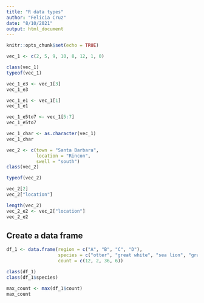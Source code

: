 ```yaml
---
title: "R data types"
author: "Felicia Cruz"
date: "8/10/2021"
output: html_document
---
```


```r
knitr::opts_chunk$set(echo = TRUE)
```

```r
vec_1 <- c(2, 5, 9, 10, 8, 12, 1, 0)

class(vec_1)
typeof(vec_1)

vec_1_e3 <- vec_1[3]
vec_1_e3

vec_1_e1 <- vec_1[1]
vec_1_e1

vec_1_e5to7 <- vec_1[5:7]
vec_1_e5to7

vec_1_char <- as.character(vec_1)
vec_1_char
```

```r
vec_2 <- c(town = "Santa Barbara", 
           location = "Rincon",
           swell = "south")
class(vec_2)

typeof(vec_2)

vec_2[2]
vec_2["location"]
```

```r
length(vec_2)
vec_2_e2 <- vec_2["location"]
vec_2_e2
```

## Create a data frame 
```r
df_1 <- data.frame(region = c("A", "B", "C", "D"),
                   species = c("otter", "great white", "sea lion", "gray whale"),
                   count = c(12, 2, 36, 6))

class(df_1)
class(df_1$species)

max_count <- max(df_1$count)
max_count
```



